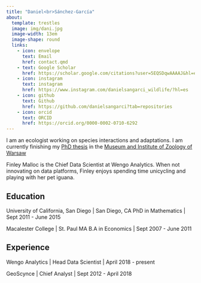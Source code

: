 ```yaml
---
title: "Daniel<br>Sánchez-García"
about:
  template: trestles
  image: img/dani.jpg
  image-width: 13em
  image-shape: round
  links:
    - icon: envelope
      text: Email
      href: contact.qmd
    - text: Google Scholar
      href: https://scholar.google.com/citations?user=5EQSDqwAAAAJ&hl=es
    - icon: instagram
      text: instagram
      href: https://www.instagram.com/danielsangarci_wildlife/?hl=es
    - icon: github
      text: Github
      href: https://github.com/danielsangarci?tab=repositories
    - icon: orcid
      text: ORCID
      href: https://orcid.org/0000-0002-0710-6292
---
```


I am an ecologist working on species interactions and adaptations. I am currently finishing my [PhD thesis](projects/phd-thesis.qmd) in the [Museum and Institute of Zoology of Warsaw](https://miiz.waw.pl/en/2-uncategorised?type=926)

Finley Malloc is the Chief Data Scientist at Wengo Analytics. When not innovating on data platforms, Finley enjoys spending time unicycling and playing with her pet iguana.

## Education

University of California, San Diego \| San Diego, CA PhD in Mathematics \| Sept 2011 - June 2015

Macalester College \| St. Paul MA B.A in Economics \| Sept 2007 - June 2011

## Experience

Wengo Analytics \| Head Data Scientist \| April 2018 - present

GeoScynce \| Chief Analyst \| Sept 2012 - April 2018
